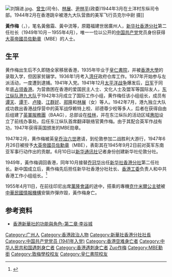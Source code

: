[[File:刘锦进.jpg|thumb]]、[[曾生|曾生]](司令)、[[林展|林展]]、[[尹林平|尹林平]](政委)1944年3月在土洋村东纵司令部。1944年2月在香港跳伞被港九大队营救的美军飞行员克尔中尉 摄]]

'''黃作梅'''{{MBE}}（{{lang|en|Raymond Wong Chok-mui}}，{{bd|1916年|2月13日|1955年|4月11日|catIdx=Huang黃作梅}}），笔名黃傲霜、黃中流等，原籍福建世居廣州人，[[新华社香港分社|新华社香港分社]]第二任社长（1949年10月－1955年4月），唯一一位以公开的[[中国共产党|中国共产党]]党员身份获得[[大英帝國勳章|大英帝國员佐勳章]]（MBE）的人士。
==生平==
黄作梅出生后不久即随全家移居香港，1935年毕业于[[皇仁書院|皇仁書院]]，并被[[香港大學|香港大學]]的录取入学，但因家贫辍学。1936年1月考入[[灣仔|湾仔]]政府仓库工作。1937年开始参与左派活动，一度遭到逮捕。1941年入党。1941年12月[[太平洋战争|太平洋战争]]爆发后，[[日本军|日军]]于同年底[[香港保衛戰|占领香港]]。为营救困在香港的爱国民主人士、文化人士及盟军等国际友人，[[东江纵队|东江纵队]][[東江縱隊港九大隊|港九大队]]于1942年3月成立了国际工作小组，黄作梅任该小组组长，成员有[[谭天|谭天]]、[[谭干|谭干]]、[[卢陵|卢陵]]、[[江群好|江群好]]、[[郑隆|郑隆]]和[[林展|林展]]（女）等人。1942年7月，港九独立大队成功救出香港战俘营中的英军战俘赖特上校、祁德尊少校等多人，后者在获得自由后组建了[[英軍服務團|英軍服務團]]（BAAG），总部设在[[桂林市|桂林]]，并在东江纵队的活动区域[[惠阳区|惠阳]]设立了前线办事处。后任东江纵队首席翻译联络官黄作梅。由于其配合英军作战有功，1947年获得英国颁发的MBE勋章。

1947年2月，黄作梅被英皇[[乔治六世|乔治六世]]邀请，到伦敦参加二战胜利大游行，1947年6月26日被授予[[大英帝國勳章|大英帝國员佐勳章]]（MBE），表彰其在1945年9月2日前对英军东南亚军事行动作出的贡献。6月10日以[[新华社|新华通讯社]]记者身份创建新华社伦敦分社。

1949年，黃作梅调回香港，同年10月接替[[乔冠华|乔冠华]]出任[[新華通訊社香港分社|新华社香港分社]]第二任社长。新中国成立后，黄作梅先后担任新华社香港分社社长、[[中共中央香港工作委员会|香港工委]]负责人和中共香港工作小组组长。<ref>{{Cite web|title=幕后英雄： 东江纵队里的“番书仔”|url=https://www.sohu.com/a/14896639_148974|access-date=2022-03-02|work=搜狐}}</ref><p>1955年4月11日，在前往印尼出席[[萬隆會議|萬隆會議]]的途中，搭乘的專機[[克什米尔公主号事件|克什米爾公主號]]被[[國民政府軍事委員會調查統計局|中華民國情報機構]]安裝炸彈炸毀，黃作梅身亡。

==参考资料==
*[http://202.76.36.61/vol%2018/vol18Doc1_2.htm 香港新華社的功能與角色-第二章·李谷城] {{Wayback|url=http://202.76.36.61/vol%2018/vol18Doc1_2.htm |date=20060511033836 }}

{{DEFAULTSORT:Wong, Chok-mui}}
[[Category:广州人|Category:广州人]]
[[Category:香港政治人物|Category:香港政治人物]]
[[Category:新華社香港分社社長|Category:新華社香港分社社長]]
[[Category:中国共产党党员_(1941年入党)|Category:中国共产党党员 (1941年入党)]]
[[Category:香港空难身亡者|Category:香港空难身亡者]]
[[Category:中华人民共和国遇刺身亡者|Category:中华人民共和国遇刺身亡者]]
[[Category:香港遇刺身亡者|Category:香港遇刺身亡者]]
[[Category:黄姓|Zuo作梅]]
[[Category:MBE勳銜|Category:MBE勳銜]]
[[Category:敦梅學校校友|Category:敦梅學校校友]]
[[Category:皇仁書院校友|Category:皇仁書院校友]]